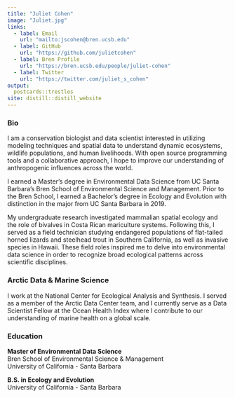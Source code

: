 ```yaml
---
title: "Juliet Cohen"
image: "Juliet.jpg"
links:
  - label: Email
    url: "mailto:jscohen@bren.ucsb.edu"
  - label: GitHub
    url: "https://github.com/julietcohen"
  - label: Bren Profile
    url: "https://bren.ucsb.edu/people/juliet-cohen"
  - label: Twitter
    url: "https://twitter.com/juliet_s_cohen"
output:
  postcards::trestles
site: distill::distill_website
---
```

### Bio

I am a conservation biologist and data scientist interested in utilizing modeling techniques and spatial data to understand dynamic ecosystems, wildlife populations, and human livelihoods. With open source programming tools and a collaborative approach, I hope to improve our understanding of anthropogenic influences across the world.

I earned a Master’s degree in Environmental Data Science from UC Santa Barbara’s Bren School of Environmental Science and Management. Prior to the Bren School, I earned a Bachelor’s degree in Ecology and Evolution with distinction in the major from UC Santa Barbara in 2019.

My undergraduate research investigated mammalian spatial ecology and the role of bivalves in Costa Rican mariculture systems. Following this, I served as a field technician studying endangered populations of flat-tailed horned lizards and steelhead trout in Southern California, as well as invasive species in Hawaii. These field roles inspired me to delve into environmental data science in order to recognize broad ecological patterns across scientific disciplines.

### Arctic Data & Marine Science

I work at the National Center for Ecological Analysis and Synthesis. I served as a member of the Arctic Data Center team, and I currently serve as a Data Scientist Fellow at the Ocean Health Index where I contribute to our understanding of marine health on a global scale.

### Education

**Master of Environmental Data Science**\
Bren School of Environmental Science & Management\
University of California - Santa Barbara

**B.S. in Ecology and Evolution**\
University of California - Santa Barbara
